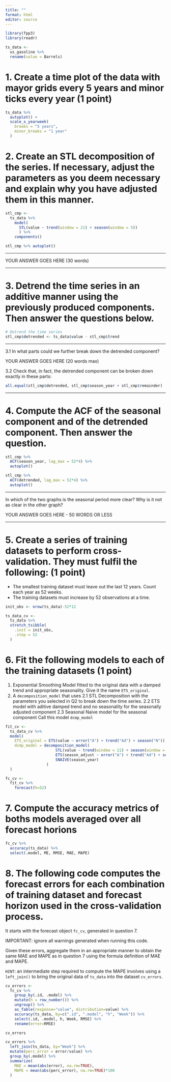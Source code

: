 ```yaml
---
title: ""
format: html
editor: source
---
```


```r
library(fpp3)
library(readr)
```

```r
ts_data <- 
  us_gasoline %>% 
  rename(value = Barrels)
```

# 1. Create a time plot of the data with mayor grids every 5 years and minor ticks every year (1 point)

```r
ts_data %>% 
  autoplot() +
  scale_x_yearweek(
    breaks = "5 years",
    minor_breaks = "1 year"
  )
```

# 2. Create an STL decomposition of the series. If necessary, adjust the parameters as you deem necessary and explain why you have adjusted them in this manner.

```r
stl_cmp <- 
  ts_data %>% 
    model(
      STL(value ~ trend(window = 21) + season(window = 5))
      ) %>% 
    components()

stl_cmp %>% autoplot()
```

------------------------------------------------------------------------

YOUR ANSWER GOES HERE (30 words)

------------------------------------------------------------------------

# 3. Detrend the time series in an additive manner using the previously produced components. Then answer the questions below.

```r
# Detrend the time series
stl_cmp$detrended <- ts_data$value - stl_cmp$trend
```

------------------------------------------------------------------------

3.1 In what parts could we further break down the detrended component?

YOUR ANSWER GOES HERE (20 words max)

3.2 Check that, in fact, the detrended component can be broken down exactly in these parts:

```r
all.equal(stl_cmp$detrended, stl_cmp$season_year + stl_cmp$remainder)
```

------------------------------------------------------------------------

# 4. Compute the ACF of the seasonal component and of the detrended component. Then answer the question.

```r
stl_cmp %>% 
  ACF(season_year, lag_max = 52*4) %>% 
  autoplot()

stl_cmp %>% 
  ACF(detrended, lag_max = 52*4) %>% 
  autoplot()
```

------------------------------------------------------------------------

In which of the two graphs is the seasonal period more clear? Why is it not as clear in the other graph?

YOUR ANSWER GOES HERE - 50 WORDS OR LESS

------------------------------------------------------------------------

# 5. Create a series of training datasets to perform cross-validation. They must fulfil the following: (1 point)

-   The smallest training dataset must leave out the last 12 years. Count each year as 52 weeks.
-   The training datasets must increase by 52 observations at a time.

```r
init_obs <- nrow(ts_data)-52*12

ts_data_cv <- 
  ts_data %>% 
  stretch_tsibble(
    .init = init_obs,
    .step = 52
  )
```

# 6. Fit the following models to each of the training datasets (1 point)

1.  Exponential Smoothing Model fitted to the original data with a damped trend and appropriate seasonality. Give it the name `ETS_original`.
2.  A `decomposition_model` that uses 2.1 STL Decomposition with the parameters you selected in Q2 to break down the time series. 2.2 ETS model with aditive damped trend and no seasonality for the seasonally adjusted component 2.3 Seasonal Naive model for the seasonal component Call this model `dcmp_model`

```r
fit_cv <- 
  ts_data_cv %>% 
  model(
    ETS_original = ETS(value ~ error("A") + trend("Ad") + season("N")),
    dcmp_model = decomposition_model(
                      STL(value ~ trend(window = 21) + season(window = 5)),
                      ETS(season_adjust ~ error("A") + trend("Ad") + season("N")),
                      SNAIVE(season_year)
                  )
  )

fc_cv <- 
  fit_cv %>% 
    forecast(h=52)
```

# 7. Compute the accuracy metrics of boths models averaged over all forecast horions

```r
fc_cv %>% 
  accuracy(ts_data) %>% 
  select(.model, ME, RMSE, MAE, MAPE)
```

# 8. The following code computes the forecast errors for each combination of training dataset and forecast horizon used in the cross-validation process.

It starts with the forecast object `fc_cv`, generated in question 7.

IMPORTANT: ignore all warnings generated when running this code.

Given these errors, aggregate them in an appropriate manner to obtain the same MAE and MAPE as in question 7 using the formula definition of MAE and MAPE.

`HINT`: an intermediate step required to compute the MAPE involves using a `left_join()` to bring the original data of `ts_data` into the dataset `cv_errors`.

```r
cv_errors <- 
  fc_cv %>% 
    group_by(.id, .model) %>% 
    mutate(h = row_number()) %>% 
    ungroup() %>% 
    as_fable(response="value", distribution=value) %>% 
    accuracy(ts_data, by=c(".id", ".model", "h", "Week")) %>% 
    select(.id, .model, h, Week, RMSE) %>% 
    rename(error=RMSE)

cv_errors
```

```r
cv_errors %>% 
  left_join(ts_data, by="Week") %>% 
  mutate(perc_error = error/value) %>% 
  group_by(.model) %>% 
  summarize(
    MAE = mean(abs(error), na.rm=TRUE),
    MAPE = mean(abs(perc_error), na.rm=TRUE)*100
  )
```
